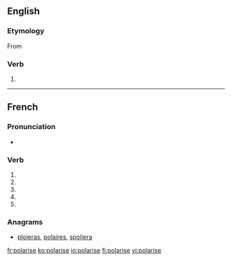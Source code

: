 {{also|polarisé}}
==English==

===Etymology===
From {{etyl|fr|en}} {{term|polariser|lang=fr}}

===Verb===
{{en-verb|polaris}}

# {{standard spelling of|from=non-Oxford British spelling|polarize|lang=en}}

----

==French==

===Pronunciation===
* {{IPA|lang=fr|/pɔ.la.ʁiz/}}

===Verb===
{{fr-verb-form}}

# {{inflection of|polariser||1|s|pres|ind|lang=fr}}
# {{inflection of|polariser||3|s|pres|ind|lang=fr}}
# {{inflection of|polariser||1|s|pres|sub|lang=fr}}
# {{inflection of|polariser||1|s|pres|sub|lang=fr}}
# {{inflection of|polariser||2|s|imp|lang=fr}}

===Anagrams===
* [[ploieras#French|ploieras]], [[polaires#French|polaires]], [[spoliera#French|spoliera]]

[[fr:polarise]]
[[ko:polarise]]
[[io:polarise]]
[[fi:polarise]]
[[vi:polarise]]